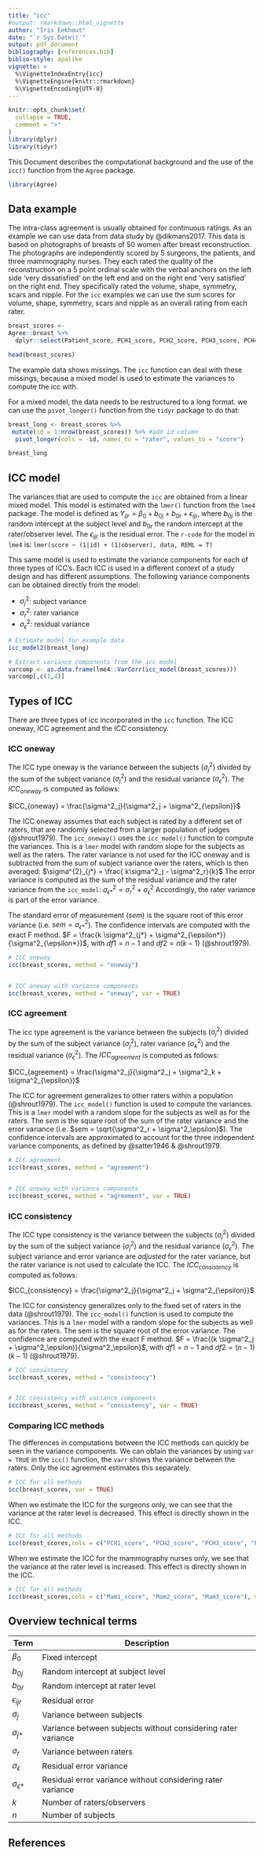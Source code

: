 ```yaml
---
title: "icc"
#output: rmarkdown::html_vignette
author: "Iris Eekhout"
date: "`r Sys.Date()`"
output: pdf_document
bibliography: [references.bib]
biblio-style: apalike
vignette: >
  %\VignetteIndexEntry{icc}
  %\VignetteEngine{knitr::rmarkdown}
  %\VignetteEncoding{UTF-8}
---
```


```r
knitr::opts_chunk$set(
  collapse = TRUE,
  comment = ">"
)
library(dplyr)
library(tidyr)
```

This Document describes the computational background and the use of the `icc()` function from the `Agree` package.

```r
library(Agree)
```

## Data example

The intra-class agreement is usually obtained for continuous ratings. As an example we can use data from data study by @dikmans2017. This data is based on photographs of breasts of 50 women after breast reconstruction. The photographs are independently scored by 5 surgeons, the patients, and three mammography nurses. They each rated the quality of the reconstruction on a 5 point ordinal scale with the verbal anchors on the left side ‘very dissatisfied’ on the left end and on the right end ‘very satisfied’ on the right end. They specifically rated the volume, shape, symmetry, scars and nipple. For the `icc` examples we can use the sum scores for volume, shape, symmetry, scars and nipple as an overall rating from each rater. 


```r
breast_scores <- 
Agree::breast %>%
  dplyr::select(Patient_score, PCH1_score, PCH2_score, PCH3_score, PCH4_score, PCH5_score, Mam1_score, Mam2_score, Mam3_score)

head(breast_scores)

```

The example data shows missings. The `icc` function can deal with these missings, because a mixed model is used to estimate the variances to compute the icc with.

For a mixed model, the data needs to be restructured to a long format. we can use the `pivot_longer()` function from the `tidyr` package to do that:

```r
breast_long <- breast_scores %>%
 mutate(id = 1:nrow(breast_scores)) %>% #add id column
  pivot_longer(cols = -id, names_to = "rater", values_to = "score")

breast_long
```

## ICC model

The variances that are used to compute the `icc` are obtained from a linear mixed model. This model is estimated with the `lmer()` function from the `lme4` package. The model is defined as $Y_{ijr} = \beta_0 + b_{0j} + b_{0r} + \epsilon_{ijr}$, where $b_{0j}$ is the random intercept at the subject level and $b_{0r}$ the random intercept at the rater/observer level. The $\epsilon_{ijr}$ is the residual error. The `r-code` for the model in `lme4` is: `lmer(score ~ (1|id) + (1|observer), data, REML = T)`

This same model is used to estimate the variance components for each of three types of ICC's. Each ICC is used in a different context of a study design and has different assumptions. The following variance components can be obtained directly from the model:

- $\sigma^2_j$: subject variance
- $\sigma^2_r$: rater variance
- $\sigma^2_\epsilon$: residual variance


```r
# Estimate model for example data
icc_model2(breast_long)

# Extract variance components from the icc model
varcomp <- as.data.frame(lme4::VarCorr(icc_model(breast_scores)))
varcomp[,c(1,4)]
```

## Types of ICC

There are three types of icc incorporated in the `icc` function. The ICC oneway, ICC agreement and the ICC consistency. 


### ICC oneway

The ICC type oneway is the variance between the subjects ($\sigma^2_j$) divided by the sum of the subject variance ($\sigma^2_j$) and the residual variance ($\sigma^2_{\epsilon}$). The $ICC_{oneway}$ is computed as follows: 

$ICC_{oneway} = \frac{\sigma^2_j}{\sigma^2_j + \sigma^2_{\epsilon}}$


The ICC oneway assumes that each subject is rated by a different set of raters, that are randomly selected from a larger population of judges (@shrout1979). The `icc_oneway()` uses the `icc_model()` function to compute the variances. This is a `lmer` model with  random slope for the subjects as well as the raters. The rater variance is not used for the ICC oneway and is subtracted from the sum of subject variance over the raters, which is then averaged: $\sigma^{2}_{j*} = \frac{ k\sigma^2_j - \sigma^2_r}{k}$ The error variance is computed as the sum of the residual variance and the rater variance from the `icc_model`: $\sigma^2_{\epsilon*} = \sigma^2_r + \sigma^2_\epsilon$ Accordingly, the rater variance is part of the error variance. 


The standard error of measurement ($sem$) is the square root of this error variance (i.e. $sem = \sigma^2_{\epsilon*}$). The confidence intervals are computed with the exact F method. $F = \frac{k  \sigma^2_{j*} + \sigma^2_{\epsilon*}}{\sigma^2_{\epsilon*}}$, with $df1 = n - 1$ and $df2 = n  (k - 1)$ (@shrout1979).


```r
# ICC oneway 
icc(breast_scores, method = "oneway")


# ICC oneway with variance components
icc(breast_scores, method = "oneway", var = TRUE)
```


### ICC agreement

The icc type agreement is the variance between the subjects ($\sigma^2_j$) divided by the sum of the subject variance ($\sigma^2_j$), rater variance ($\sigma^2_k$) and the residual variance ($\sigma^2_\epsilon$). The $ICC_{agreement}$ is computed as follows:

$ICC_{agreement} = \frac{\sigma^2_j}{\sigma^2_j + \sigma^2_k + \sigma^2_{\epsilon}}$

The ICC for agreement generalizes to other raters within a population (@shrout1979). The `icc_model()` function is used to compute the variances. This is a `lmer` model with a random slope for the subjects as well as for the raters. The $sem$ is the square root of the sum of the rater variance and the error variance (i.e. $sem = \sqrt{\sigma^2_r + \sigma^2_\epsilon}$). The confidence intervals are approximated to account for the three independent variance components, as defined by @satter1946 & @shrout1979.

```r
# ICC agreement 
icc(breast_scores, method = "agreement")


# ICC oneway with variance components
icc(breast_scores, method = "agreement", var = TRUE)
```

### ICC consistency

The ICC type consistency is the variance between the subjects ($\sigma^2_j$) divided by the sum of the subject variance ($\sigma^2_j$) and the residual variance ($\sigma^2_\epsilon$). The subject variance and error variance are *adjusted* for the rater variance, but the rater variance is not used to calculate the ICC. The $ICC_{consistency}$ is computed as follows:

$ICC_{consistency} = \frac{\sigma^2_j}{\sigma^2_j + \sigma^2_{\epsilon}}$


The ICC for consistency generalizes only to the fixed set of raters in the data (@shrout1979). The `icc_model()` function is used to compute the variances. This is a `lmer` model with a random slope for the subjects as well as for the raters. The sem is the square root of the error variance. The confidence are computed with the exact F method. $F = \frac{(k  \sigma^2_j + \sigma^2_\epsilon)}{\sigma^2_\epsilon}$, with $df1 = n - 1$ and $df2 = (n - 1)  (k - 1)$ (@shrout1979).

```r
# ICC consistency 
icc(breast_scores, method = "consistency")


# ICC consistency with variance components
icc(breast_scores, method = "consistency", var = TRUE)

```



### Comparing ICC methods

The differences in computations between the ICC methods can quickly be seen in the variance components. We can obtain the variances by using `var = TRUE` in the `icc()` function, the `varr` shows the variance between the raters. Only the icc agreement estimates this separately.

```r
# ICC for all methods
icc(breast_scores, var = TRUE)

```

When we estimate the ICC for the surgeons only, we can see that the variance at the rater level is decreased. This effect is directly shown in the ICC.

```r
# ICC for all methods
icc(breast_scores,cols = c("PCH1_score", "PCH2_score", "PCH3_score", "PCH4_score", "PCH5_score"), var = TRUE)

```

When we estimate the ICC for the mammography nurses only, we see that the variance at the rater level is increased. This effect is directly shown in the ICC.

```r
# ICC for all methods
icc(breast_scores,cols = c("Mam1_score", "Mam2_score", "Mam3_score"), var = TRUE)

```

## Overview technical terms

|Term |Description|
|-----|------------------------------------|
|$\beta_0$|Fixed intercept|
|$b_{0j}$|Random intercept at subject level|
|$b_{0r}$|Random intercept at rater level|
|$\epsilon_{ijr}$|Residual error|
|$\sigma_j$|Variance between subjects|
|$\sigma_{j*}$|Variance between subjects without considering rater variance|
|$\sigma_r$|Variance between raters|
|$\sigma_\epsilon$|Residual error variance|
|$\sigma_{\epsilon*}$|Residual error variance without considering rater variance|
|$k$|Number of raters/observers|
|$n$|Number of subjects|


## References

